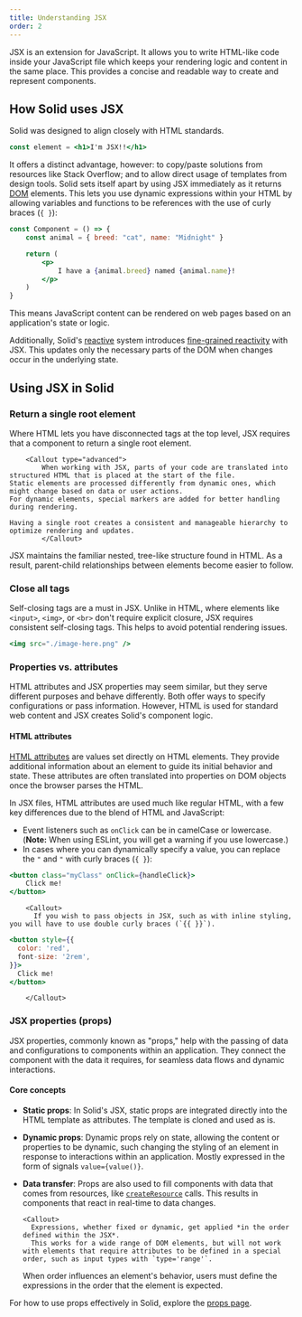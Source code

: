 ```yaml
---
title: Understanding JSX
order: 2
---
```


JSX is an extension for JavaScript.
It allows you to write HTML-like code inside your JavaScript file which keeps your rendering logic and content in the same place.
This provides a concise and readable way to create and represent components.

## How Solid uses JSX

Solid was designed to align closely with HTML standards.

```jsx
const element = <h1>I'm JSX!!</h1>
```

It offers a distinct advantage, however: to copy/paste solutions from resources like Stack Overflow; and to allow direct usage of templates from design tools.
Solid sets itself apart by using JSX immediately as it returns [DOM](https://developer.mozilla.org/en-US/docs/Web/API/Document_Object_Model/Introduction) elements.
This lets you use dynamic expressions within your HTML by allowing variables and functions to be references with the use of curly braces (`{ }`):

```jsx
const Component = () => {
	const animal = { breed: "cat", name: "Midnight" }

	return (
		<p>
			I have a {animal.breed} named {animal.name}!
		</p>
	)
}
```

This means JavaScript content can be rendered on web pages based on an application's state or logic.

Additionally, Solid's [reactive](/concepts/intro-to-reactivity) system introduces [fine-grained reactivity](/advanced-concepts/fine-grained-reactivity) with JSX.
This updates only the necessary parts of the DOM when changes occur in the underlying state.

## Using JSX in Solid

### Return a single root element

Where HTML lets you have disconnected tags at the top level, JSX requires that a component to return a single root element.

    	<Callout type="advanced">
    		When working with JSX, parts of your code are translated into structured HTML that is placed at the start of the file.
    Static elements are processed differently from dynamic ones, which might change based on data or user actions.
    For dynamic elements, special markers are added for better handling during rendering.

    Having a single root creates a consistent and manageable hierarchy to optimize rendering and updates.
    		</Callout>

JSX maintains the familiar nested, tree-like structure found in HTML.
As a result, parent-child relationships between elements become easier to follow.

### Close all tags

Self-closing tags are a must in JSX.
Unlike in HTML, where elements like `<input>`, `<img>`, or `<br>` don't require explicit closure, JSX requires consistent self-closing tags.
This helps to avoid potential rendering issues.

```jsx
<img src="./image-here.png" />
```

### Properties vs. attributes

HTML attributes and JSX properties may seem similar, but they serve different purposes and behave differently.
Both offer ways to specify configurations or pass information.
However, HTML is used for standard web content and JSX creates Solid's component logic.

#### HTML attributes

[HTML attributes](https://developer.mozilla.org/en-US/docs/Web/HTML/Attributes) are values set directly on HTML elements.
They provide additional information about an element to guide its initial behavior and state.
These attributes are often translated into properties on DOM objects once the browser parses the HTML.

In JSX files, HTML attributes are used much like regular HTML, with a few key differences due to the blend of HTML and JavaScript:

- Event listeners such as `onClick` can be in camelCase or lowercase.
  (**Note:** When using ESLint, you will get a warning if you use lowercase.)
- In cases where you can dynamically specify a value, you can replace the `"` and `"` with curly braces (`{ }`):

```jsx
<button class="myClass" onClick={handleClick}>
	Click me!
</button>
```

    	<Callout>
    	  If you wish to pass objects in JSX, such as with inline styling, you will have to use double curly braces (`{{ }}`).

```jsx
<button style={{
  color: 'red',
  font-size: '2rem',
}}>
  Click me!
</button>
```

    	</Callout>

### JSX properties (props)

JSX properties, commonly known as "props," help with the passing of data and configurations to components within an application.
They connect the component with the data it requires, for seamless data flows and dynamic interactions.

#### Core concepts

- **Static props**:
  In Solid's JSX, static props are integrated directly into the HTML template as attributes. The template is cloned and used as is.

- **Dynamic props**:
  Dynamic props rely on state, allowing the content or properties to be dynamic, such changing the styling of an element  in response to interactions within an application. Mostly expressed in the form of signals `value={value()}`.

- **Data transfer**:
  Props are also used to fill components with data that comes from resources, like [`createResource`](/reference/basic-reactivity/create-resource) calls.
  This results in components that react in real-time to data changes.

      <Callout>
      	Expressions, whether fixed or dynamic, get applied *in the order defined within the JSX*.
      	This works for a wide range of DOM elements, but will not work with elements that require attributes to be defined in a special order, such as input types with `type='range'`.

  When order influences an element's behavior, users must define the expressions in the order that the element is expected.

  </Callout>

For how to use props effectively in Solid, explore the [props page](/concepts/components/props).
